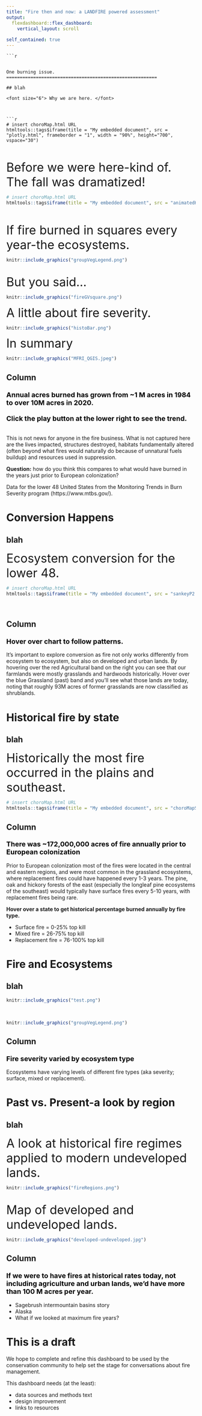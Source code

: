 ```yaml
---
title: "Fire then and now: a LANDFIRE powered assessment"
output: 
  flexdashboard::flex_dashboard:
    vertical_layout: scroll
    
self_contained: true
---
```


<style type="text/css"> .sidebar { overflow: auto; } </style>

    
    ```r

```

One burning issue.
========================================================

## blah

<font size="6"> Why we are here. </font>



```r
# insert choroMap.html URL
htmltools::tags$iframe(title = "My embedded document", src = "plotly.html", frameborder = "1", width = "90%", height="700", vspace="30")

```
<br>

<font size="6"> Before we were here-kind of.  The fall was dramatized! </font>

```r
# insert choroMap.html URL
htmltools::tags$iframe(title = "My embedded document", src = "animatedHistCurrPlay.html", frameborder = "1", width = "90%", height="700", vspace="30")

```
<br>

<font size="6"> If fire burned in squares every year-the ecosystems. </font>

```r
knitr::include_graphics("groupVegLegend.png") 
```


<br>
<font size="6"> But you said... </font>


```r
knitr::include_graphics("fireGVsquare.png") 
```

<font size="6"> A little about fire severity. </font>


```r
knitr::include_graphics("histoBar.png") 
```


<font size="6"> In summary </font>


```r
knitr::include_graphics("MFRI_QGIS.jpeg") 
```



Column {.sidebar}
-----------------------------------------------------------------------

### <b><font  size="4em" color="#000000">Annual acres burned has grown from ~1 M acres in 1984 to over 10M acres in 2020. <br> <br> Click the play button at the lower right to see the trend.</font></b>

<br>
This is not news for anyone in the fire business.  What is not captured here are the lives impacted, structures destroyed, habitats fundamentally altered (often beyond what fires would naturally do because of unnatural fuels buildup) and resources used in suppression.

**Question:** how do you think this compares to what would have burned in the years just prior to European colonization?

Data for the lower 48 United States from the Monitoring Trends in Burn Severity program (https://www.mtbs.gov/).  


Conversion Happens
========================================================
## blah
<font size="6"> Ecosystem conversion for the lower 48.  </font>


```r
# insert choroMap.html URL
htmltools::tags$iframe(title = "My embedded document", src = "sankeyP2.html", frameborder = "1", width = "100%", height="700", vspace="30")

```
<br>


Column {.sidebar}
-----------------------------------------------------------------------

### <b><font  size="4em" color="#000000">Hover over chart to follow patterns.</font></b>   
It's important to explore conversion as fire not only works differently from ecosystem to ecosystem, but also on developed and urban lands.  By hovering over the red Agricultural band on the right you can see that our farmlands were mostly grasslands and hardwoods historically.  Hover over the blue Grassland (past) band and you'll see what those lands are today, noting that roughly 93M acres of former grasslands are now classified as shrublands.







Historical fire by state
========================================================
## blah


<font size="6"> Historically the most fire occurred in the plains and southeast. </font>

```r
# insert choroMap.html URL
htmltools::tags$iframe(title = "My embedded document", src = "choroMapSimple.html", frameborder = "1", width = "90%", height="700", vspace="30")

```


Column {.sidebar}
-----------------------------------------------------------------------

### <b><font  size="4em" color="#000000">There was ~172,000,000 acres of fire annually prior to European colonization</font></b>   

Prior to European colonization most of the fires were located in the central and eastern regions, and were most common in the grassland ecosystems, where replacement fires could have happened every 1-3 years.  The pine, oak and hickory forests of the east (especially the longleaf pine ecosystems of the southeast) would typically have surface fires every 5-10 years, with replacement fires being rare. 

**Hover over a state to get historical percentage burned annually by fire type.**

* Surface fire = 0-25% top kill
* Mixed fire = 26-75% top kill
* Replacement fire = 76-100% top kill

Fire and Ecosystems
=========================================================
## blah



```r
knitr::include_graphics("test.png") 
```

<br>

```r
knitr::include_graphics("groupVegLegend.png") 
```




Column {.sidebar}
-----------------------------------------------------------------------

### <b><font  size="4em" color="#000000">Fire severity varied by ecosystem type</font></b>   
Ecosystems have varying levels of different fire types (aka severity; surface, mixed or replacement).  


Past vs. Present-a look by region
========================================================
## blah
<font size="6"> A look at historical fire regimes applied to modern undeveloped lands.  </font>

```r
knitr::include_graphics("fireRegions.png") 
```
 <br>
 <font size="6"> Map of developed and undeveloped lands.   </font>
<br>


```r
knitr::include_graphics("developed-undeveloped.jpg") 
```

Column {.sidebar}
-----------------------------------------------------------------------

### <b><font  size="4em" color="#000000">If we were to have fires at historical rates today, not including agriculture and urban lands, we'd have more than 100 M acres per year.</font></b>   

* Sagebrush intermountain basins story
* Alaska
* What if we looked at maximum fire years?




This is a draft
=================================================================

We hope to complete and refine this dashboard to be used by the conservation community to help set the stage for conversations about fire management.  

This dashboard needs (at the least):

* data sources and methods text
* design improvement
* links to resources

